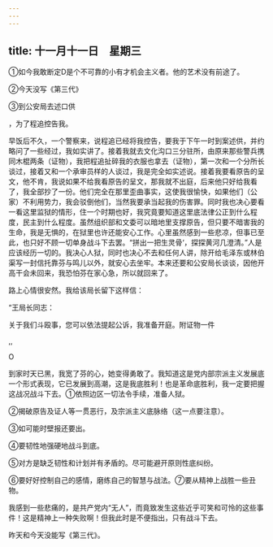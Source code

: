 ```yaml
---
---
---
```

title: 十一月十一日　星期三
---




①如今我敢断定D是个不可靠的小有才机会主义者。他的艺术没有前途了。

②今天没写《第三代》

③到公安局去述口供

，为了程追控告我。

早饭后不久，一个警察来，说程追已经将我控告，要我于下午一时到案述供，并约略问了一些经过，我如实讲了。接着我就去文化沟口三分驻所，由原来那些警兵携同木棍两条（证物），我把程追扯碎我的衣服也拿去（证物），第一次和一个分所长谈过，接着又和一个承审员样的人谈过，我是完全如实述说。接着我要看原告的呈文，他不肯，我说如果不给我看原告的呈文，那我就不出庭，后来他只好给我看了，我全部抄了一份。他们完全在那里歪曲事实，这使我很愉快，如果他们（公家）不利用势力，我会驳倒他们，当然我要承当起我的伤害罪。同时我也决心要看一看这里监狱的情形，住一个时期也好，我究竟要知道这里底法律公正到什么程度，民主到什么程度。虽然组织部和文委可以暗地里支撑原告，但只要不暗害我的生命，我是无惧的，在狱里也许还能安心工作。心里虽然感到一些悲凉，但事已至此，也只好不顾一切单身战斗下去罢。“拼出一把生灵骨‘，探探黄河几澄清。”人是应该经历一切的。我决心人狱，同时也决心不去和任何人讲，除开给毛泽东或林伯渠写一封信托靠芬与鸣儿以外，就安心去坐牢。本来还要和公安局长谈谈，因他开高干会未回来，我恐怕芬在家心急，所以就回来了。

路上心情很安然。我给该局长留下这样信：

“王局长同志：

关于我们斗殴事，您可以依法提起公诉，我准备开庭。附证物一件

,,

O

到家时天已黑，我宽了芬的心，她变得勇敢了。我知道这是党内部宗派主义发展底一个形式表现，它已发展到高潮，这是我底胜利！也是革命底胜利，我一定要把握这战况战斗下去。①依照边区一切法令手续，准备人狱。

②揭破原告及证人等一贯恶行，及宗派主义底脉络（这一点要注意）。

③如可能时壁报还要出。

④要韧性地强硬地战斗到底。

⑤对方是缺乏韧性和计划并有矛盾的。尽可能避开原则性底纠纷。

⑥要好好控制自己的感情，磨练自己的智慧与战法。⑦要从精神上战胜一些丑物。

我感到一些悲痛的，是共产党内“无人”，而竟致发生这些近乎可笑和可怜的这些事件！这是精神上一种失败啊！但我此时是不便指出，只有战斗下去。

昨天和今天没能写《第三代》。